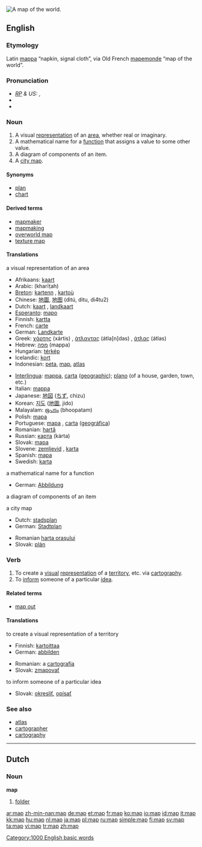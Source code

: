 [[Image:Worldmap LandAndPolitical.jpg|thumb|right|A map of the world.]]
{{wikipedia}}
==English==

===Etymology===
Latin [[mappa]] “napkin, signal cloth”, via Old French [[mapemonde]] “map of the world”.

===Pronunciation===
* ''[[RP]] & US:'' {{IPA|/mæp/}}, {{SAMPA|/m{p/}}
*{{audio|en-us-map.ogg|Audio (US)}}
*{{rhymes|æp}}

===Noun===

{{en-noun}}

# A visual [[representation]] of an [[area]], whether real or imaginary.
# A mathematical name for a [[function]] that assigns a value to some other value.
# A diagram of components of an item.
# A [[city map]].

====Synonyms====
*[[plan]]
*[[chart]]

====Derived terms====
*[[mapmaker]]
*[[mapmaking]]
*[[overworld map]]
*[[texture map]]

====Translations====
;a visual representation of an area
{{top}}
*Afrikaans: [[kaart]]
*Arabic: {{ARchar|[[خريطة]]}} (kharīṭah) {{f}}
*[[Breton]]: [[kartenn]] {{f}}, [[kartoù]] {{p}}
*Chinese: [[地圖]], [[地图]] (dìtú, ditu, di4tu2)
*Dutch: [[kaart]] {{f}}, [[landkaart]] {{f}}
*[[Esperanto]]: [[mapo]]
*Finnish: [[kartta]]
*French: [[carte]] {{f}}
*German: [[Landkarte]] {{f}}
*Greek: [[χάρτης]] (xártis) {{m}}, [[άτλαντας]] (átla[n]das) {{m}}, [[άτλας]] (átlas) {{m}}
*Hebrew: [[מפה]] (mappa) {{f}}
*Hungarian: [[térkép]]
*Icelandic: [[kort]] {{n}}
*Indonesian: [[peta]], [[#Indonesian|map]], [[atlas]]
{{mid}}
*[[Interlingua]]: [[mappa]], [[carta]] ([[carta geographic|geographic]]); [[plano]] (of a house, garden, town, etc.)
*Italian: [[mappa]] {{f}}
*Japanese: [[地図]] ([[ちず]], chizu)
*Korean: [[지도]] ([[地圖]], jido)
*Malayalam: [[ഭൂപടം]] (bhoopatam)
*Polish: [[mapa]] {{f}}
*Portuguese: [[mapa]] {{m}}, [[carta]] ([[carta geográfica|geográfica]]) {{f}}
*Romanian: [[hartă]] {{f}}
*Russian: [[карта]] (kárta) {{f}}
*Slovak: [[mapa]] {{f}}
*Slovene: [[zemljevid]] {{m}}, [[karta]] {{f}}
*Spanish: [[mapa]] {{m}}
*Swedish: [[karta]] {{c}}
{{bottom}}

;a mathematical name for a function
{{top}}
*German: [[Abbildung]] {{f}}
{{mid}}
{{bottom}}

;a diagram of components of an item
{{top}}
{{mid}}
{{bottom}}

;a city map
{{top}}
*Dutch: [[stadsplan]] {{n}}
*German: [[Stadtplan]] {{m}}
{{mid}}
*Romanian [[harta oraşului]] {{f}}
*Slovak: [[plán]] {{m}}
{{bottom}}

===Verb===
{{en-verb|map|p|ed}}

# To create a [[visual]] [[representation]] of a [[territory]], etc. via [[cartography]].
# To [[inform]] someone of a particular [[idea]].

====Related terms====
*[[map out]]

====Translations====
;to create a visual representation of a territory
{{top}}
*Finnish: [[kartoittaa]]
*German: [[abbilden]]
{{mid}}
*Romanian: a [[cartografia]]
*Slovak: [[zmapovať]]
{{bottom}}

;to inform someone of a particular idea
{{top}}
*Slovak: [[okresliť]], [[opísať]] 
{{mid}}
{{bottom}}

===See also===
*[[atlas]]
*[[cartographer]]
*[[cartography]]

----

==Dutch==

===Noun===
'''map''' {{f}}

# [[folder]]


[[Category:1000 English basic words]]

[[ar:map]]
[[zh-min-nan:map]]
[[de:map]]
[[et:map]]
[[fr:map]]
[[ko:map]]
[[io:map]]
[[id:map]]
[[it:map]]
[[kk:map]]
[[hu:map]]
[[nl:map]]
[[ja:map]]
[[pl:map]]
[[ru:map]]
[[simple:map]]
[[fi:map]]
[[sv:map]]
[[ta:map]]
[[vi:map]]
[[tr:map]]
[[zh:map]]